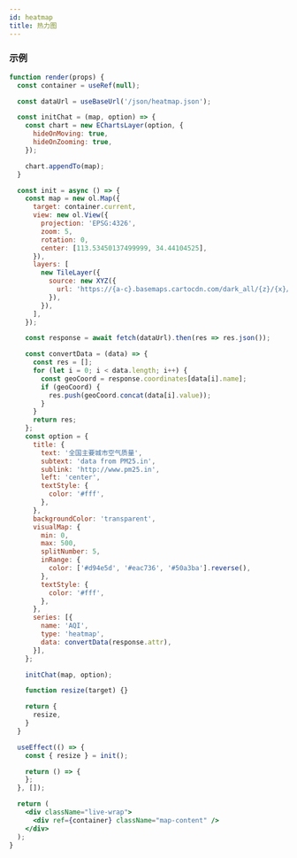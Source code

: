 ```yaml
---
id: heatmap
title: 热力图
---
```


### 示例

```jsx live
function render(props) {
  const container = useRef(null);

  const dataUrl = useBaseUrl('/json/heatmap.json');

  const initChat = (map, option) => {
    const chart = new EChartsLayer(option, {
      hideOnMoving: true,
      hideOnZooming: true,
    });

    chart.appendTo(map);
  }

  const init = async () => {
    const map = new ol.Map({
      target: container.current,
      view: new ol.View({
        projection: 'EPSG:4326',
        zoom: 5,
        rotation: 0,
        center: [113.53450137499999, 34.44104525],
      }),
      layers: [
        new TileLayer({
          source: new XYZ({
            url: 'https://{a-c}.basemaps.cartocdn.com/dark_all/{z}/{x}/{y}.png',
          }),
        }),
      ],
    });

    const response = await fetch(dataUrl).then(res => res.json());

    const convertData = (data) => {
      const res = [];
      for (let i = 0; i < data.length; i++) {
        const geoCoord = response.coordinates[data[i].name];
        if (geoCoord) {
          res.push(geoCoord.concat(data[i].value));
        }
      }
      return res;
    };
    const option = {
      title: {
        text: '全国主要城市空气质量',
        subtext: 'data from PM25.in',
        sublink: 'http://www.pm25.in',
        left: 'center',
        textStyle: {
          color: '#fff',
        },
      },
      backgroundColor: 'transparent',
      visualMap: {
        min: 0,
        max: 500,
        splitNumber: 5,
        inRange: {
          color: ['#d94e5d', '#eac736', '#50a3ba'].reverse(),
        },
        textStyle: {
          color: '#fff',
        },
      },
      series: [{
        name: 'AQI',
        type: 'heatmap',
        data: convertData(response.attr),
      }],
    };

    initChat(map, option);

    function resize(target) {}

    return {
      resize,
    }
  }

  useEffect(() => {
    const { resize } = init();

    return () => {
    };
  }, []);

  return (
    <div className="live-wrap">
      <div ref={container} className="map-content" />
    </div>
  );
}
```
